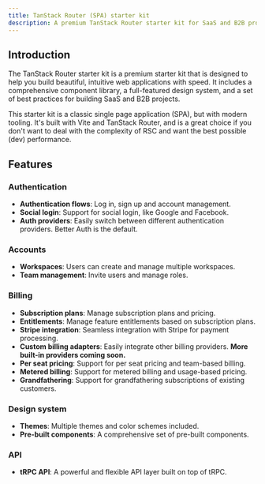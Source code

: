 ```yaml
---
title: TanStack Router (SPA) starter kit
description: A premium TanStack Router starter kit for SaaS and B2B projects with a focus on design, accessibility, and development speed.
---
```


## Introduction

The TanStack Router starter kit is a premium starter kit that is designed to help you build beautiful, intuitive web applications with speed.
It includes a comprehensive component library, a full-featured design system, and a set of best practices for building SaaS and B2B projects.

This starter kit is a classic single page application (SPA), but with modern tooling.
It's built with Vite and TanStack Router, and is a great choice if you don't want to deal with the complexity of RSC and want the best possible (dev) performance.

## Features

### Authentication

- **Authentication flows**: Log in, sign up and account management.
- **Social login**: Support for social login, like Google and Facebook.
- **Auth providers**: Easily switch between different authentication providers. Better Auth is the default.

### Accounts

- **Workspaces**: Users can create and manage multiple workspaces.
- **Team management**: Invite users and manage roles.

### Billing

- **Subscription plans**: Manage subscription plans and pricing.
- **Entitlements**: Manage feature entitlements based on subscription plans.
- **Stripe integration**: Seamless integration with Stripe for payment processing.
- **Custom billing adapters**: Easily integrate other billing providers. **More built-in providers coming soon.**
- **Per seat pricing**: Support for per seat pricing and team-based billing.
- **Metered billing**: Support for metered billing and usage-based pricing.
- **Grandfathering**: Support for grandfathering subscriptions of existing customers.

### Design system

- **Themes**: Multiple themes and color schemes included.
- **Pre-built components**: A comprehensive set of pre-built components.

### API

- **tRPC API**: A powerful and flexible API layer built on top of tRPC.
